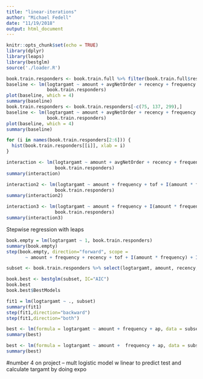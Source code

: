 ```yaml
---
title: "linear-iterations"
author: "Michael Fedell"
date: "11/19/2018"
output: html_document
---
```


```r
knitr::opts_chunk$set(echo = TRUE)
library(dplyr)
library(leaps)
library(bestglm)
source('./loader.R')
```


```r
book.train.responders <- book.train.full %>% filter(book.train.full$respond == 1)
baseline <- lm(logtargamt ~ amount + avgNetOrder + recency + frequency + tof,
               book.train.responders)
plot(baseline, which = 4)
summary(baseline)
book.train.responders <- book.train.responders[-c(75, 137, 299),]
baseline <- lm(logtargamt ~ amount + avgNetOrder + recency + frequency + tof,
               book.train.responders)
plot(baseline, which = 4)
summary(baseline)
```

```r
for (i in names(book.train.responders[2:6])) {
  hist(book.train.responders[[i]], xlab = i)
}
```

```r
interaction <- lm(logtargamt ~ amount + avgNetOrder + recency + frequency + tof + I(amount * frequency) + I(recency * frequency),
                  book.train.responders)
summary(interaction)
```

```r
interaction2 <- lm(logtargamt ~ amount + frequency + tof + I(amount * frequency) + I(frequency / tof) + I(amount / tof),
                  book.train.responders)
summary(interaction2)
```


```r
interaction3 <- lm(logtargamt ~ amount + frequency + I(amount * frequency) + I(amount / tof),
                  book.train.responders)
summary(interaction3)
```

Stepwise regression with leaps
```r
book.empty = lm(logtargamt ~ 1, book.train.responders)
summary(book.empty)
step(book.empty, direction="forward", scope = 
       ~ amount + frequency + recency + tof + I(amount * frequency) + I(amount / tof))
```

```r
subset <- book.train.responders %>% select(logtargamt, amount, recency, frequency, tof) %>% mutate(af = amount * frequency, ap = amount / tof)

book.best <- bestglm(subset, IC="AIC")
book.best
book.best$BestModels

fit1 = lm(logtargamt ~ ., subset)
summary(fit1)
step(fit1,direction="backward")
step(fit1,direction="both")
```

```r
best <- lm(formula = logtargamt ~ amount + frequency + ap, data = subset)
summary(best)
```

```r
best <- lm(formula = logtargamt ~ amount +  frequency + ap, data = subset)
summary(best)
```



#number 4 on project -- mult logistic model w linear to predict test and calculate targamt by doing expo

